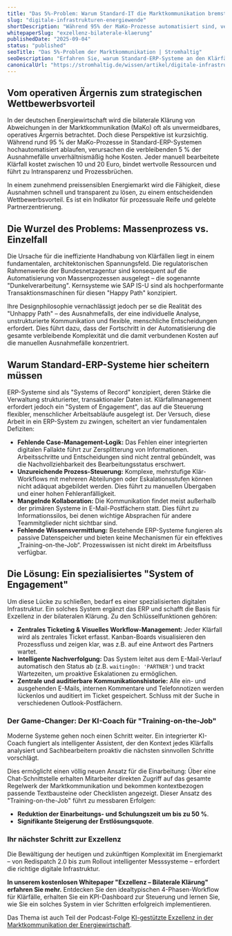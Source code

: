 ```yaml
---
title: "Das 5%-Problem: Warum Standard-IT die Marktkommunikation bremst"
slug: "digitale-infrastrukturen-energiewende"
shortDescription: "Während 95% der MaKo-Prozesse automatisiert sind, verursachen die restlichen 5% der Klärfälle enorme Kosten. Warum ERP-Systeme hier scheitern und wie moderne digitale Infrastrukturen die Lösung sind. Ein Auszug aus unserem Whitepaper."
whitepaperSlug: "exzellenz-bilaterale-klaerung"
publishedDate: "2025-09-04"
status: "published"
seoTitle: "Das 5%-Problem der Marktkommunikation | Stromhaltig"
seoDescription: "Erfahren Sie, warum Standard-ERP-Systeme an den Klärfällen der Marktkommunikation scheitern und welche digitalen Infrastrukturen die Lösung sind."
canonicalUrl: "https://stromhaltig.de/wissen/artikel/digitale-infrastrukturen-energiewende"
---
```


## Vom operativen Ärgernis zum strategischen Wettbewerbsvorteil

In der deutschen Energiewirtschaft wird die bilaterale Klärung von Abweichungen in der Marktkommunikation (MaKo) oft als unvermeidbares, operatives Ärgernis betrachtet. Doch diese Perspektive ist kurzsichtig. Während rund 95 % der MaKo-Prozesse in Standard-ERP-Systemen hochautomatisiert ablaufen, verursachen die verbleibenden 5 % der Ausnahmefälle unverhältnismäßig hohe Kosten. Jeder manuell bearbeitete Klärfall kostet zwischen 10 und 20 Euro, bindet wertvolle Ressourcen und führt zu Intransparenz und Prozessbrüchen.

In einem zunehmend preissensiblen Energiemarkt wird die Fähigkeit, diese Ausnahmen schnell und transparent zu lösen, zu einem entscheidenden Wettbewerbsvorteil. Es ist ein Indikator für prozessuale Reife und gelebte Partnerzentrierung.

## Die Wurzel des Problems: Massenprozess vs. Einzelfall

Die Ursache für die ineffiziente Handhabung von Klärfällen liegt in einem fundamentalen, architektonischen Spannungsfeld. Die regulatorischen Rahmenwerke der Bundesnetzagentur sind konsequent auf die Automatisierung von Massenprozessen ausgelegt – die sogenannte "Dunkelverarbeitung". Kernsysteme wie SAP IS-U sind als hochperformante Transaktionsmaschinen für diesen "Happy Path" konzipiert.

Ihre Designphilosophie vernachlässigt jedoch per se die Realität des "Unhappy Path" – des Ausnahmefalls, der eine individuelle Analyse, unstrukturierte Kommunikation und flexible, menschliche Entscheidungen erfordert. Dies führt dazu, dass der Fortschritt in der Automatisierung die gesamte verbleibende Komplexität und die damit verbundenen Kosten auf die manuellen Ausnahmefälle konzentriert.

## Warum Standard-ERP-Systeme hier scheitern müssen

ERP-Systeme sind als "Systems of Record" konzipiert, deren Stärke die Verwaltung strukturierter, transaktionaler Daten ist. Klärfallmanagement erfordert jedoch ein "System of Engagement", das auf die Steuerung flexibler, menschlicher Arbeitsabläufe ausgelegt ist. Der Versuch, diese Arbeit in ein ERP-System zu zwingen, scheitert an vier fundamentalen Defiziten:

- **Fehlende Case-Management-Logik:** Das Fehlen einer integrierten digitalen Fallakte führt zur Zersplitterung von Informationen. Arbeitsschritte und Entscheidungen sind nicht zentral gebündelt, was die Nachvollziehbarkeit des Bearbeitungsstatus erschwert.
- **Unzureichende Prozess-Steuerung:** Komplexe, mehrstufige Klär-Workflows mit mehreren Abteilungen oder Eskalationsstufen können nicht adäquat abgebildet werden. Dies führt zu manuellen Übergaben und einer hohen Fehleranfälligkeit.
- **Mangelnde Kollaboration:** Die Kommunikation findet meist außerhalb der primären Systeme in E-Mail-Postfächern statt. Dies führt zu Informationssilos, bei denen wichtige Absprachen für andere Teammitglieder nicht sichtbar sind.
- **Fehlende Wissensvermittlung:** Bestehende ERP-Systeme fungieren als passive Datenspeicher und bieten keine Mechanismen für ein effektives „Training-on-the-Job“. Prozesswissen ist nicht direkt im Arbeitsfluss verfügbar.

## Die Lösung: Ein spezialisiertes "System of Engagement"

Um diese Lücke zu schließen, bedarf es einer spezialisierten digitalen Infrastruktur. Ein solches System ergänzt das ERP und schafft die Basis für Exzellenz in der bilateralen Klärung. Zu den Schlüsselfunktionen gehören:

- **Zentrales Ticketing & Visuelles Workflow-Management:** Jeder Klärfall wird als zentrales Ticket erfasst. Kanban-Boards visualisieren den Prozessfluss und zeigen klar, was z.B. auf eine Antwort des Partners wartet.
- **Intelligente Nachverfolgung:** Das System leitet aus dem E-Mail-Verlauf automatisch den Status ab (z.B. `waitingOn: 'PARTNER'`) und trackt Wartezeiten, um proaktive Eskalationen zu ermöglichen.
- **Zentrale und auditierbare Kommunikationshistorie:** Alle ein- und ausgehenden E-Mails, internen Kommentare und Telefonnotizen werden lückenlos und auditiert im Ticket gespeichert. Schluss mit der Suche in verschiedenen Outlook-Postfächern.

### Der Game-Changer: Der KI-Coach für "Training-on-the-Job"

Moderne Systeme gehen noch einen Schritt weiter. Ein integrierter KI-Coach fungiert als intelligenter Assistent, der den Kontext jedes Klärfalls analysiert und Sachbearbeitern proaktiv die nächsten sinnvollen Schritte vorschlägt.

Dies ermöglicht einen völlig neuen Ansatz für die Einarbeitung: Über eine Chat-Schnittstelle erhalten Mitarbeiter direkten Zugriff auf das gesamte Regelwerk der Marktkommunikation und bekommen kontextbezogen passende Textbausteine oder Checklisten angezeigt. Dieser Ansatz des "Training-on-the-Job" führt zu messbaren Erfolgen:
- **Reduktion der Einarbeitungs- und Schulungszeit um bis zu 50 %**.
- **Signifikante Steigerung der Erstlösungsquote**.

### Ihr nächster Schritt zur Exzellenz

Die Bewältigung der heutigen und zukünftigen Komplexität im Energiemarkt – von Redispatch 2.0 bis zum Rollout intelligenter Messsysteme – erfordert die richtige digitale Infrastruktur.

**In unserem kostenlosen Whitepaper "Exzellenz – Bilaterale Klärung" erfahren Sie mehr.** Entdecken Sie den idealtypischen 4-Phasen-Workflow für Klärfälle, erhalten Sie ein KPI-Dashboard zur Steuerung und lernen Sie, wie Sie ein solches System in vier Schritten erfolgreich implementieren.

Das Thema ist auch Teil der Podcast-Folge [KI-gestützte Exzellenz in der Marktkommunikation der Energiewirtschaft](/media/whitepaper_bilateral.m4u).
